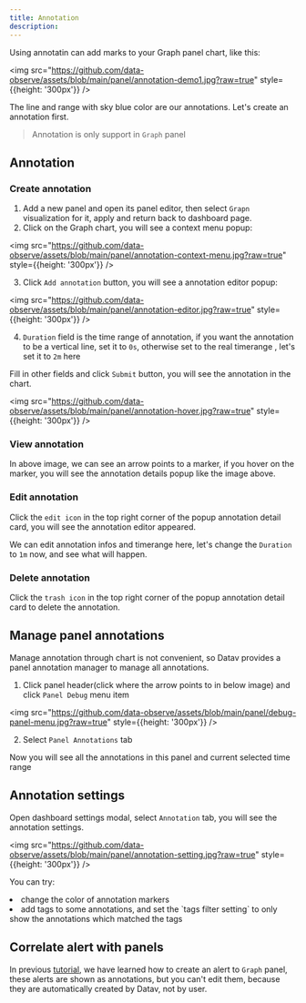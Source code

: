 ```yaml
---
title: Annotation
description: 
---
```



Using annotatin can add marks to your Graph panel chart, like this: 

<img src="https://github.com/data-observe/assets/blob/main/panel/annotation-demo1.jpg?raw=true" style={{height: '300px'}} />

The line and range with sky blue color are our annotations. Let's create an annotation first.

> Annotation is only support in <Code>Graph</Code> panel

## Annotation

### Create annotation 

1. Add a new panel and open its panel editor, then select `Grapn` visualization for it, apply and return back to dashboard page.
2. Click on the Graph chart, you will see a context menu popup:

<img src="https://github.com/data-observe/assets/blob/main/panel/annotation-context-menu.jpg?raw=true" style={{height: '300px'}} />

3. Click `Add annotation` button, you will see a annotation editor popup:

<img src="https://github.com/data-observe/assets/blob/main/panel/annotation-editor.jpg?raw=true" style={{height: '300px'}} />

4. `Duration` field is the time range of annotation, if you want the annotation to be a vertical line, set it to `0s`, otherwise set to the real timerange ,
let's set it to `2m` here

Fill in other fields and click `Submit` button, you will see the annotation in the chart.

<img src="https://github.com/data-observe/assets/blob/main/panel/annotation-hover.jpg?raw=true" style={{height: '300px'}} />

### View annotation

In above image, we can see an arrow points to a marker, if you hover on the marker, you will see the annotation details popup like the image above.

### Edit annotation

Click the `edit icon` in the top right corner of the popup annotation detail card, you will see the annotation editor appeared.

We can edit annotation infos and timerange here, let's change the `Duration` to `1m` now, and see what will happen.


### Delete annotation 

Click the `trash icon` in the top right corner of the popup annotation detail card to delete the annotation.


## Manage panel annotations 

Manage annotation through chart is not convenient, so Datav provides a panel annotation manager to manage all annotations.

1. Click panel header(click where the arrow points to in below image) and click `Panel Debug` menu item 

<img src="https://github.com/data-observe/assets/blob/main/panel/debug-panel-menu.jpg?raw=true" style={{height: '300px'}} />

2. Select `Panel Annotations` tab 

Now you will see all the annotations in this panel and current selected time range

## Annotation settings

Open dashboard settings modal, select `Annotation` tab, you will see the annotation settings.

<img src="https://github.com/data-observe/assets/blob/main/panel/annotation-setting.jpg?raw=true" style={{height: '300px'}} />

You can try:

<TextList>
    <li>change the color of annotation markers</li>
    <li>add tags to some annotations, and set the `tags filter setting` to only show the annotations which matched the tags</li>
</TextList>


## Correlate alert with panels

In previous [tutorial](/docs/tutorial-alert#correlate-alerts-to-graph-panel), we have learned how to create an alert to `Graph` panel, these alerts are shown as annotations, but you can't edit them,
because they are automatically created by Datav, not by user.